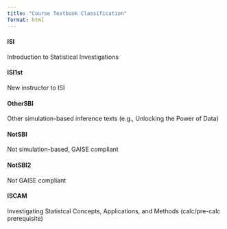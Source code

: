 ```yaml
---
title: "Course Textbook Classification"
format: html
---
```


#### ISI

Introduction to Statistical Investigations

#### ISI1st

New instructor to ISI

#### OtherSBI

Other simulation-based inference texts (e.g., Unlocking the Power of Data)

#### NotSBI

Not simulation-based, GAISE compliant

#### NotSBI2

Not GAISE compliant

#### ISCAM

Investigating Statistcal Concepts, Applications, and Methods (calc/pre-calc prerequisite)



